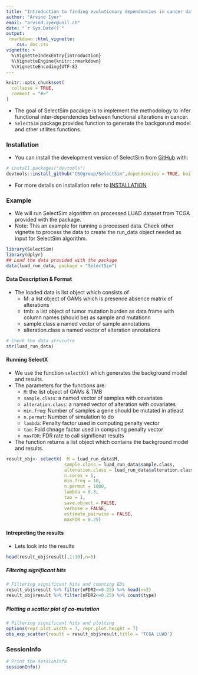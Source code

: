 ```yaml
---
title: "Introduction to finding evolutionary dependencies in cancer data using SelectSim algorithm"
author: "Arvind Iyer"
email: "arvind.iyer@unil.ch"
date: "`r Sys.Date()`"
output: 
 rmarkdown::html_vignette:
    css: doc.css
vignette: >
  %\VignetteIndexEntry{introduction}
  %\VignetteEngine{knitr::rmarkdown}
  %\VignetteEncoding{UTF-8}
---
```


```r
knitr::opts_chunk$set(
  collapse = TRUE,
  comment = "#>"
)
```

- The goal of SelectSim pacakge is to implement the methodology to infer functional inter-dependencies between functional alterations in cancer.
- `SelectSim` package provides function to generate the backgorund model and other utilites functions.

### Installation

- You can install the development version of SelectSim from [GitHub](https://github.com/CSOgroup/SelectSim) with:

``` r
# install.packages("devtools")
devtools::install_github("CSOgroup/SelectSim",dependencies = TRUE, build_vignettes = TRUE)
```

- For more details on installation refer to [INSTALLATION](https://github.com/CSOgroup/SelectSim/INSTALLATION.md)

### Example

- We will run SelectSim algorithm on processed LUAD dataset from TCGA provided with the package.
- Note: This an example for running a processed data. Check other vignette to process the data to create the run_data object needed as input for SelectSim algorithm.

```r
library(SelectSim)
library(dplyr)
## Load the data provided with the package
data(luad_run_data, package = "SelectSim")
```
#### Data Description & Format

- The loaded data is list object which consists of 
  - M: a list object of GAMs which is presence absence matrix of alterations
  - tmb: a list object of tumor mutation burden as data frame with column names (should be) as sample and mutationn
  - sample.class a named vector of sample annotations
  - alteration.class a named vector of alteration annotations

```r
# Check the data strucutre
str(luad_run_data)
```

#### Running SelectX
- We use the function `selectX()` which generates the background model and results.
- The parameters for the functions are:
  - `M`: the list object of GAMs & TMB
  - `sample.class`: a named vector of samples with covariates
  - `alteration.class`: a named vector of alteration with covariates
  - `min.freq`: Number of samples a gene should be mutated in atleast
  - `n.permut`: Number of simulation to do
  - `lambda`: Penalty factor used in computing penalty vector
  - `tao`: Fold chnage factor used in computing penalty vector
  - `maxFDR`: FDR rate to call significnat results

- The function returns a list object which contains the background model and results.

```r
result_obj<- selectX(  M = luad_run_data$M,
                      sample.class = luad_run_data$sample.class,
                      alteration.class = luad_run_data$alteration.class,
                      n.cores = 1,
                      min.freq = 10,
                      n.permut = 1000,
                      lambda = 0.3,
                      tao = 1,
                      save.object = FALSE,
                      verbose = FALSE,
                      estimate_pairwise = FALSE,
                      maxFDR = 0.25)
```

#### Intrepreting the results
- Lets look into the results
```r
head(result_obj$result[,1:10],n=5)
```

##### Filtering significant hits
```r
# Filtering significant hits and counting EDs
result_obj$result %>% filter(nFDR2<=0.25) %>% head(n=2)
result_obj$result %>% filter(nFDR2<=0.25) %>% count(type)
```
##### Plotting a scatter plot of co-mutation
```r
# Filtering significant hits and plotting
options(repr.plot.width = 7, repr.plot.height = 7)
obs_exp_scatter(result = result_obj$result,title = 'TCGA LUAD')
```


### SessionInfo
```r
# Print the sessionInfo
sessionInfo()
```
